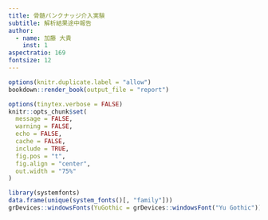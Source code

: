 ```yaml
---
title: 骨髄バンクナッジ介入実験
subtitle: 解析結果途中報告
author:
  - name: 加藤 大貴
    inst: 1
aspectratio: 169
fontsize: 12
---
```


```r
options(knitr.duplicate.label = "allow")
bookdown::render_book(output_file = "report")
```

```r
options(tinytex.verbose = FALSE)
knitr::opts_chunk$set(
  message = FALSE,
  warning = FALSE,
  echo = FALSE,
  cache = FALSE,
  include = TRUE,
  fig.pos = "t",
  fig.align = "center",
  out.width = "75%"
)

library(systemfonts)
data.frame(unique(system_fonts()[, "family"]))
grDevices::windowsFonts(YuGothic = grDevices::windowsFont("Yu Gothic"))
```
